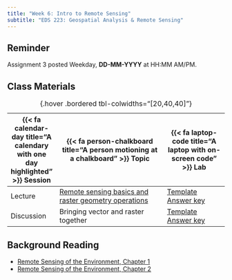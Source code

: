 ```yaml
---
title: "Week 6: Intro to Remote Sensing"
subtitle: "EDS 223: Geospatial Analysis & Remote Sensing"
---
```


::: {.callout-tip}
## Reminder
Assignment 3 posted Weekday, **DD-MM-YYYY** at HH:MM AM/PM.
:::

## Class Materials

| {{< fa calendar-day title="A calendary with one day highlighted" >}} Session  | {{< fa person-chalkboard title="A person motioning at a chalkboard" >}} Topic  |  {{< fa laptop-code title="A laptop with on-screen code" >}} Lab |
|-------------------|-----------------------------------------------------------------------------------------------------------------------------------------------------|----------------------------------------------------------------------------------|
| Lecture  | [Remote sensing basics and raster geometry operations ](https://docs.google.com/presentation/d/1j2kapjQdJsenY1AxEnUB98GTMeHzE2-TPZptLLySRcc/present?usp=sharing){target="_blank"} | [Template](templates/week4.qmd) <br> [Answer key](labs/week4.html) |
| Discussion | Bringing vector and raster together | [Template](templates/week6-discussion.qmd) <br> [Answer key](discussions/week6-discussion.html) |
: {.hover .bordered tbl-colwidths="[20,40,40]"} 

## Background Reading
- [Remote Sensing of the Environment, Chapter 1](/readings/Jensen-chapter1.pdf){target="_blank"}
- [Remote Sensing of the Environment, Chapter 2](/readings/Jensen-chapter2.pdf){target="_blank"}